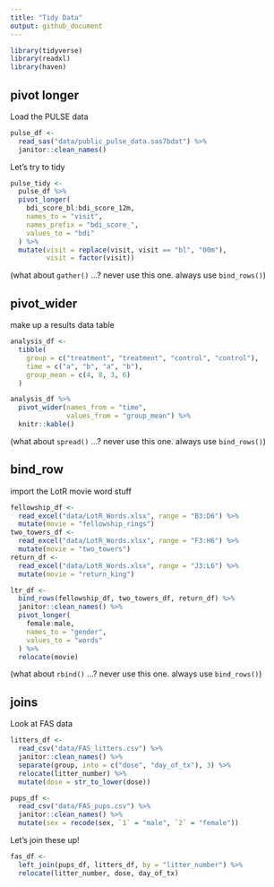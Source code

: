 ```yaml
---
title: "Tidy Data"
output: github_document
---
```




```r
library(tidyverse)
library(readxl)
library(haven)
```

## pivot longer

Load the PULSE data

```r
pulse_df <- 
  read_sas("data/public_pulse_data.sas7bdat") %>% 
  janitor::clean_names()
```

Let's try to tidy

```r
pulse_tidy <- 
  pulse_df %>% 
  pivot_longer(
    bdi_score_bl:bdi_score_12m,
    names_to = "visit",
    names_prefix = "bdi_score_",
    values_to = "bdi"
  ) %>% 
  mutate(visit = replace(visit, visit == "bl", "00m"),
         visit = factor(visit))
```
(what about `gather()` ...? never use this one. always use `bind_rows()`)

## pivot_wider

make up a results data table

```r
analysis_df <- 
  tibble(
    group = c("treatment", "treatment", "control", "control"),
    time = c("a", "b", "a", "b"),
    group_mean = c(4, 8, 3, 6)
  )

analysis_df %>% 
  pivot_wider(names_from = "time",
              values_from = "group_mean") %>% 
  knitr::kable()
```
(what about `spread()` ...? never use this one. always use `bind_rows()`)

## bind_row

import the LotR movie word stuff

```r
fellowship_df <- 
  read_excel("data/LotR_Words.xlsx", range = "B3:D6") %>% 
  mutate(movie = "fellowship_rings")
two_towers_df <- 
  read_excel("data/LotR_Words.xlsx", range = "F3:H6") %>% 
  mutate(movie = "two_towers")
return_df <- 
  read_excel("data/LotR_Words.xlsx", range = "J3:L6") %>% 
  mutate(movie = "return_king")

ltr_df <-
  bind_rows(fellowship_df, two_towers_df, return_df) %>% 
  janitor::clean_names() %>% 
  pivot_longer(
    female:male,
    names_to = "gender",
    values_to = "words"
  ) %>% 
  relocate(movie)
```

(what about `rbind()` ...? never use this one. always use `bind_rows()`)

## joins


Look at FAS data

```r
litters_df <- 
  read_csv("data/FAS_litters.csv") %>% 
  janitor::clean_names() %>% 
  separate(group, into = c("dose", "day_of_tx"), 3) %>% 
  relocate(litter_number) %>% 
  mutate(dose = str_to_lower(dose))

pups_df <-
  read_csv("data/FAS_pups.csv") %>% 
  janitor::clean_names() %>% 
  mutate(sex = recode(sex, `1` = "male", `2` = "female"))
```

Let's join these up!

```r
fas_df <- 
  left_join(pups_df, litters_df, by = "litter_number") %>% 
  relocate(litter_number, dose, day_of_tx)
```

